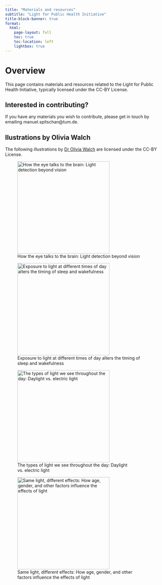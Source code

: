 ```yaml
---
title: "Materials and resources"
subtitle: "Light for Public Health Initiative"
title-block-banner: true
format:
  html:
    page-layout: full
    toc: true
    toc-location: left
    lightbox: true
---
```


# Overview

This page contains materials and resources related to the Light for Public Health Initiative, typically licensed under the CC-BY License.

::: {.callout-tip}
## Interested in contributing?

If you have any materials you wish to contribute, please get in touch by emailing manuel.spitschan@tum.de.
:::

## Ilustrations by Olivia Walch

The following illustrations by [Dr Olivia Walch](http://oliviawalch.com/) are licensed under the CC-BY License.

![How the eye talks to the brain: Light detection beyond vision](assets/walch_01_retinal_physiology.png){width=300}

![Exposure to light at different times of day alters the timing of sleep and wakefulness](assets/walch_02_behavioural_light_effects.png){width=300}

![The types of light we see throughout the day: Daylight vs. electric light](assets/walch_03_spectral_differences.png){width=300}

![Same light, different effects: How age, gender, and other factors influence the effects of light](assets/walch_04_interindividual_differences.png){width=300}
